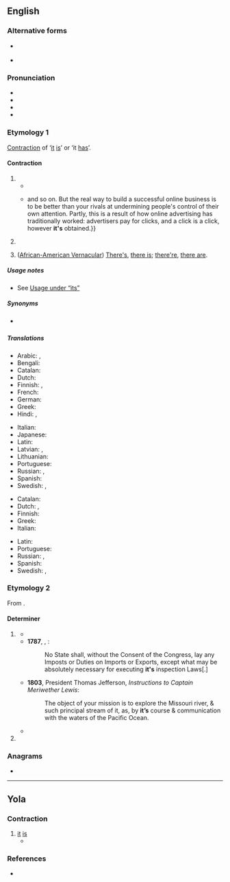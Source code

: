 {{also|its|ITS|its'|'its}}
==English==

===Alternative forms===
* {{l|en|i's}} {{qualifier|eye dialect}}
* {{l|en|it'sa}} {{q|pseudo-Italian}}

===Pronunciation===
* {{IPA|en|/ɪts/}}
* {{audio|en|en-us-it's.ogg|Audio (US)}}
* {{rhymes|en|ɪts|s=1}}
* {{homophones|en|its}}

===Etymology 1===
[[contraction|Contraction]] of ‘[[it]] [[is]]’ or ‘it [[has]]’.

====Contraction====
{{en-cont|head=it’s}}

# {{contraction of|en|[[it]] [[is]]}}
#* {{quote-book|en|year=1743|author=Martin Marley|title=The Good Confessor|page=307|passage=[...], guided not by his own Will, but by the Medick Science, which dictates, that '''it's''' recessary, beneficial, and convenient to alter, mix, and temper this medicine, and fit it to the Disposition, and Constitution of the Patient[.]}}
#* {{quote-journal|en|date=2013-06-21|author={{w|Oliver Burkeman}}
|volume=189|issue=2|page=48|magazine={{w|The Guardian Weekly}}
|title=[http://www.theguardian.com/technology/2013/may/10/conscious-computing-twitter-facebook-google The tao of tech]
|passage=The dirty secret of the internet is that all this distraction and interruption is immensely profitable. Web companies like to boast about{{...}}and so on. But the real way to build a successful online business is to be better than your rivals at undermining people's control of their own attention. Partly, this is a result of how online advertising has traditionally worked: advertisers pay for clicks, and a click is a click, however '''it's''' obtained.}}
#: {{ux|en|'''it’s''' too expensive;&nbsp; '''it’s''' coming right for us!; [[it's a free country|'''it's''' a free country]]}}
# {{contraction of|en|[[it]] [[has]]}}
#: {{ux|en|'''It’s''' been a long time since I’ve had cheesecake.}}
# ([[wikipedia:African-American_Vernacular_English|African-American Vernacular]])<!--I think AAV/ebonixx--> [[there's|There's]], [[there is]]; [[there're]], [[there are]].
#: {{ux|en|'''it's''' a fine line between love and hate;&nbsp; '''it's''' a package for you by the door}}

=====Usage notes=====
* See [[its#Usage notes|Usage under “its”]]

=====Synonyms=====
* {{sense|it is}} {{l|en|’tis}}

=====Translations=====
{{trans-top|it is}}
* Arabic: {{t|ar|اِنَّه|m}}, {{t|ar|اِنَّهَا|f}}
* Bengali: {{t|bn|ইহা হয়|sc=Beng}}
* Catalan: {{t|ca|[[ell]] [[és]]}}
* Dutch: {{t|nl|[[’t]] [[is]]}}
* Finnish: {{t|fi|[[se]] [[on]]}}, {{t+|fi|on}}
* French: {{t+|fr|c'est}}
* German: {{t|de|[[es]] [[ist]]}}
* Greek: {{t+|el|είναι}}
* Hindi: {{t|hi|यह है|sc=Deva}}, {{t|hi|यहे है}}
{{trans-mid}}
* Italian: {{t+|it|è}}
* Japanese: {{t+|ja|です|tr=desu}}
* Latin: {{t+|la|est}}
* Latvian: {{t|lv|[[tas]] [[ir]]}}, {{t|lv|[[tā]] [[ir]]}}
* Lithuanian: {{t|lt|[[tai]] [[yra]]}}
* Portuguese: {{t+|pt|é}}
* Russian: {{t+|ru|э́то}}, {{t+|ru|есть}}
* Spanish: {{t+|es|es}}
* Swedish: {{t|sv|[[det]] [[är]]}}, {{t|sv|[[den]] [[är]]}}
{{trans-bottom}}

{{trans-top|it has}}
* Catalan: {{t|ca|[[ell]] [[té]]}}
* Dutch: {{t|nl|[[’t]] [[heeft]]}}, {{t|nl|[[’t]] [[is]]}}
* Finnish: {{t+|fi|on}}
* Greek: {{t+|el|έχει}}
* Italian: {{t+|it|ha}}
{{trans-mid}}
* Latin: {{t+|la|habet}}
* Portuguese: {{t+|pt|tem}}
* Russian: {{t+|ru|иметь|alt=име́ет}}, {{t+|ru|есть}}
* Spanish: {{t+|es|ha}}
* Swedish: {{t|sv|[[det]] [[har]]}}, {{t|sv|[[den]] [[har]]}}
{{trans-bottom}}

===Etymology 2===
From {{compound|en|it|'s|alt2=’s|gloss2=possessive marker}}.

====Determiner====
{{head|en|determiner|cat2=possessive determiners}}

# {{lb|en|now|_|nonstandard}} {{obsolete form of|en|its}}
#* {{RQ:Montaigne Florio Essayes|chapter=43|book=I|passage=The manner wherewith our Lawes assay to moderate the foolish and vaine expences of table-cheare and apparell, seemeth contrarie to '''it’s''' end.}}
#* '''1787''', {{w|United States Constitution}}, {{w|Article One of the United States Constitution|Article I}}:
#*: No State shall, without the Consent of the Congress, lay any Imposts or Duties on Imports or Exports, except what may be absolutely necessary for executing '''it's''' inspection Laws[.]
#* '''1803''', President Thomas Jefferson, ''Instructions to Captain Meriwether Lewis'':
#*: The object of your mission is to explore the Missouri river, & such principal stream of it, as, by '''it’s''' course & communication with the waters of the Pacific Ocean.
#* {{quote-book
|en
|year=1848
|title={{w|Treaty of Guadalupe Hidalgo}}
|url=https://en.wikisource.org/wiki/Treaty_of_Guadalupe_Hidalgo_(original)
|text=Article V.<br>The Boundary line between the two Republics shall commence in the Gulf of Mexico, three leagues from land, opposite the mouth of the Rio Grande, otherwise called Rio Bravo del Norte, or opposite the mouth of '''it’s''' deepest branch, if it should have more than one branch emptying directly into the sea; from thence up the middle of that river, following the deepest channel, where it has more than one, to the point where it strikes the southern boundary of New Mexico; thence, westwardly, along the whole southern boundary of New Mexico (which runs north of the town called Paso) to '''it’s''' western termination; thence, northward, along the western line of New Mexico, until it intersects the first branch of the river Gila; (or if it should not intersect any branch of that river, then, to the point on the said line nearest to such branch, and thence in a direct line to the same;) thence down the middle of the said branch and of the said river, until it empties into the Rio Colorado; thence, across the Rio Colorado, following the division line between Upper and Lower California, to the Pacific Ocean.}}
# {{misspelling of|en|its}}

===Anagrams===
* {{anagrams|en|a=ist|'tis|-ist|IST|Ist|SIT|STI|Sit|TIS|TIs|is't|ist|sit|tis}}

----
==Yola==

===Contraction===
{{head|yol|contraction}}

# [[it]] [[is]]
#* {{quote-book|yol|year=1867|chapter=THE BRIDE'S PORTION|title=SONGS, ETC. IN THE DIALECT OF FORTH AND BARGY|passage=A portion ich gae her, was ('''it's''' now ich have ee-tolth)|translation=The portion I gave her was ('''it's''' now I have told)}}

===References===
* {{R:Poole 1867|page=102}}